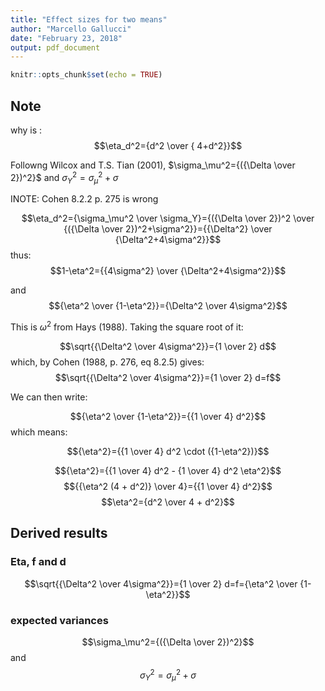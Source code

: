 ```yaml
---
title: "Effect sizes for two means"
author: "Marcello Gallucci"
date: "February 23, 2018"
output: pdf_document
---
```


```r
knitr::opts_chunk$set(echo = TRUE)
```

## Note
why is :
$$\eta_d^2={d^2 \over { 4+d^2}}$$

Followng Wilcox and T.S. Tian (2001), $\sigma_\mu^2={({\Delta \over 2})^2}$ and $\sigma_Y^2=\sigma_\mu^2+\sigma$

INOTE: Cohen 8.2.2 p. 275 is wrong

$$\eta_d^2={\sigma_\mu^2 \over \sigma_Y}={({\Delta \over 2})^2 \over {({\Delta \over 2})^2+\sigma^2}}={{\Delta^2} \over {\Delta^2+4\sigma^2}}$$
thus:
$$1-\eta^2={{4\sigma^2} \over {\Delta^2+4\sigma^2}}$$

and
$${\eta^2 \over {1-\eta^2}}={\Delta^2 \over 4\sigma^2}$$

This is $\omega^2$ from Hays (1988). Taking the square root of it:

$$\sqrt{{\Delta^2 \over 4\sigma^2}}={1 \over 2} d$$
which, by Cohen (1988, p. 276, eq 8.2.5) gives:
$$\sqrt{{\Delta^2 \over 4\sigma^2}}={1 \over 2} d=f$$

We can then write:

$${\eta^2 \over {1-\eta^2}}={{1 \over 4} d^2}$$
which means:

$${\eta^2}={{1 \over 4} d^2 \cdot ({1-\eta^2})}$$

$${\eta^2}={{1 \over 4} d^2 - {1 \over 4} d^2 \eta^2}$$
$${{\eta^2 (4  + d^2)} \over 4}={{1 \over 4} d^2}$$
$$\eta^2={d^2 \over 4  + d^2}$$


## Derived results

### Eta, f and d
$$\sqrt{{\Delta^2 \over 4\sigma^2}}={1 \over 2} d=f={\eta^2 \over {1-\eta^2}}$$

### expected variances

$$\sigma_\mu^2={({\Delta \over 2})^2}$$
and
$$\sigma_Y^2=\sigma_\mu^2+\sigma$$
